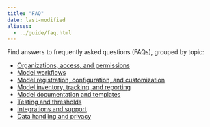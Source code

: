 ```yaml
---
title: "FAQ"
date: last-modified
aliases:
  - ../guide/faq.html
---
```


Find answers to frequently asked questions (FAQs), grouped by topic:

- [Organizations, access, and permissions](faq-organizations.qmd)
- [Model workflows](faq-workflows.qmd)
- [Model registration, configuration, and customization](faq-models.qmd)
- [Model inventory, tracking, and reporting](faq-inventory.qmd)
- [Model documentation and templates](faq-documentation.qmd)
- [Testing and thresholds](faq-testing.qmd)
- [Integrations and support](faq-integrations.qmd)
- [Data handling and privacy](faq-privacy.qmd)
